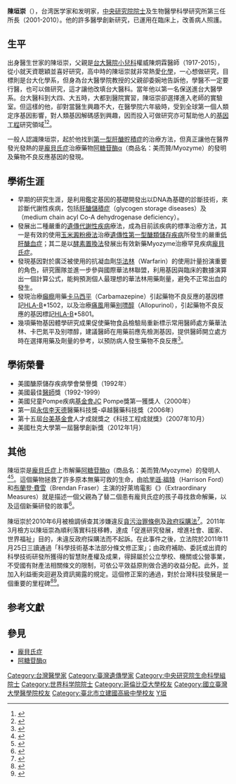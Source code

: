 {{學術研究工作者
| name = 陳垣崇<br />Chen Yuan-Tsong
| image name =
| width =
| now = 中央研究院生物醫學科學研究所<br />特聘研究員
| period =
| Sex = 男
| research = [[基因|基因]]醫藥
| different name =
| Native place = 
| birth_date = {{birth date and age|1948|9|24}}
| birth_place = {{ROC}}[[臺灣省|臺灣省]][[台北市|台北市]]
| death_date =
| death_place =
| spouse =
| relatives = 
[[陳炯霖(醫師)|陳炯霖]]  (父)
[[陳鈴津|陳鈴津]]（姊）
| educate =
* [[台北市|台北市]]立[[建國中學|建國中學]]
* [[國立臺灣大學|國立臺灣大學]][[醫學|醫學]]院醫[[學士|學士]]（1966-1973）
* [[美國|美國]][[哥倫比亞大學|哥倫比亞大學]]人類遺傳系[[博士|博士]]（1976-1978）
| past =
* 美國[[杜克大學|杜克大學]]醫學中心[[助理教授|助理教授]]（1983-1988）
* Charles E. Culpeper研究員（1983-1985）
* 美國杜克大學醫學中心[[副教授|副教授]]（1989-1993）
* 日本遺傳代謝疾病學會榮譽會員（1993）
* 美國遺傳醫學學院發起人（1993）
* 美國杜克大學醫學中心[[教授|教授]]兼醫學[[遺傳|遺傳]][[系主任|系主任]]（1993-2001）
* Alpha Omega Alpha醫學榮譽學會膺選委員（2000）
* 中央研究院特聘研究員（2001）
* 中央研究院生物醫學科學研究所所長（2001-2010）
* 第24屆中央研究院院士（2002）
* 發展中世界科學院院士（2006）
}}

'''陳垣崇'''（{{bd|1948年|9月24日|catIdx=Chen陳垣崇}}），台湾医学家和发明家，[[中央研究院院士|中央研究院院士]]及生物醫學科學研究所第三任所長（2001-2010）。他的許多醫學創新研究，已運用在臨床上，改善病人照護。

== 生平 ==
出身醫生世家的陳垣崇，父親是[[台大醫院|台大醫院]][[小兒科|小兒科]]權威陳炯霖醫師（1917-2015），從小就天資聰穎並喜好研究，高中時的陳垣崇就非常熱愛[[化學|化學]]，一心想做研究，目標則是台大化學系，但身為台大醫學院教授的父親卻委婉地告訴他，學醫不一定要行醫，也可以做研究，這才讓他改填台大醫科。當年他以第一名保送進台大醫學系。台大醫科到大四、大五時，大都到醫院實習，陳垣崇卻選擇進入老師的實驗室。但這樣的他，卻對當醫生興趣不大，在醫學院六年級時，受到全球第一個人類定序基因影響，對人類基因解碼感到興趣，因而投入可做研究亦可幫助他人的[[基因工程|基因工程]]研究領域<ref>{{Cite web |url=http://mag.udn.com/mag/people/storypage.jsp?f_ART_ID=189280 |title=罕病救星陳垣崇著迷基因研究 |publisher=[[聯合報|聯合報]] |date=2009-04-13 |language=zh-tw |archive-url=https://web.archive.org/web/20120401075808/http://mag.udn.com/mag/people/storypage.jsp?f_ART_ID=189280 |archive-date=2012-04-01 |dead-url=yes }}</ref><ref>{{Cite web |url=http://scimonth.blogspot.com/2008/05/blog-post_12.html |title=最有父親味的醫生科學家 |publisher=[[科學月刊|科學月刊]]，2008年5月，第461期 |author=高晞均 |language=zh-tw |archive-url=https://web.archive.org/web/20161013054455/http://scimonth.blogspot.com/2008/05/blog-post_12.html |archive-date=2016-10-13 |dead-url=no }}</ref>。

一般人認識陳垣崇，起於他找到[[第一型肝醣貯積症|第一型肝醣貯積症]]的治療方法，但真正讓他在醫界發光發熱的是[[龐貝氏症|龐貝氏症]]治療藥物[[阿糖苷酶α|阿糖苷酶α]]（商品名：美而贊/Myozyme）的發明及藥物不良反應基因的發現。

==學術生涯==
*早期的研究生涯，是利用鑑定基因的基礎開發出以DNA為基礎的診斷技術，來診斷代謝性疾病，包括[[肝醣儲積症|肝醣儲積症]]（glycogen storage diseases）及{{le|中鏈醯基輔酶缺乏症|Medium-chain acyl-coenzyme A dehydrogenase deficiency}}（medium chain acyl Co-A dehydrogenase deficiency）。
*發展出二種嚴重的[[遺傳|遺傳]][[代謝性疾病|代謝性疾病]]療法，成為目前該疾病的標準治療方法，其一是有效的使用[[玉米澱粉療法|玉米澱粉療法]]治療[[遺傳性第一型醣類儲存疾病|遺傳性第一型醣類儲存疾病]]所發生的嚴重[[低肝醣血症|低肝醣血症]]；其二是以[[酵素置換法|酵素置換法]]發展出有效新藥Myozyme治療罕見疾病[[龐貝氏症|龐貝氏症]]。
*發現{{le|VKORC1|VKORC1}}基因對於廣泛被使用的抗凝血劑[[华法林|华法林]]（Warfarin）的使用計量扮演重要的角色，研究團隊並進一步參與國際華法林聯盟，利用基因與臨床的數據演算出一個計算公式，能夠預測個人最理想的華法林用藥劑量，避免不正常出血的發生。
*發現治療[[癲癇|癲癇]]用藥[[卡马西平|卡马西平]]（Carbamazepine）引起藥物不良反應的基因標記[[HLA-B|HLA-B]]*1502，以及治療[[痛風|痛風]]用藥[[别嘌醇|别嘌醇]]（Allopurinol），引起藥物不良反應的基因標記[[HLA-B|HLA-B]]*5801。
*幾項藥物基因體學研究成果促使藥物食品檢驗局重新標示常用醫師處方藥華法林、卡巴氮平及别嘌醇，建議醫師在用藥前應先檢測基因，提供醫師開立處方時在選擇用藥及劑量的參考，以預防病人發生藥物不良反應<ref>{{Cite web |url=http://sa.ylib.com/MagCont.aspx?Unit=newscan&id=438 |title=嚴重藥物過敏，可以預防！ |publisher=[[科學人|科學人]]，2004年5月，第27期 |author=張孟媛 |language=zh-tw |archive-url=https://web.archive.org/web/20160304112256/http://sa.ylib.com/MagCont.aspx?Unit=newscan&id=438 |archive-date=2016-03-04 |dead-url=no }}</ref>。

==學術榮譽==
* 美國醣原儲存疾病學會榮譽獎（1992年）
* 美國最佳[[醫師|醫師]]獎（1992-1999）
* 美國兒童Pompe疾病[[基金會|基金會]]JC Pompe獎第一獲獎人（2000年）
* 第一屆[[永信李天德醫藥基金會|永信李天德]]醫藥科技獎-卓越醫藥科技獎（2006年）
* 第十五屆[[台美基金會|台美基金會]]人才成就獎之《科技工程成就獎》（2007年10月）
* 美國杜克大學第一屆醫學創新獎（2012年1月）

==其他==
陳垣崇是[[龐貝氏症|龐貝氏症]]上市解藥[[阿糖苷酶α|阿糖苷酶α]]（商品名：美而贊/Myozyme）的發明人<ref>{{Cite web |url=http://www.businessweekly.com.tw/article.php?id=22624 |title=陳垣崇獨行15年　每年要救活上千個新生兒 |publisher=[[商業周刊|商業周刊]]，2006年5月29日，第966期 |author=楊欣怡、胡釗維 |language=zh-tw |archive-url=https://web.archive.org/web/20070311081527/http://www.businessweekly.com.tw/article.php?id=22624 |archive-date=2007-03-11 |dead-url=yes }}</ref><ref>{{Cite web |url=http://www.gvm.com.tw/theme/inpage_cover.asp?ser=12493 |title=辜成允無條件支持陳垣崇破解龐貝氏千年絕症 |publisher=[[遠見雜誌|遠見雜誌]]，2006年11月，第245期 |author=黃漢華 |language=zh-tw |archive-url=https://web.archive.org/web/20070313015143/http://www.gvm.com.tw/theme/inpage_cover.asp?ser=12493 |archive-date=2007-03-13 |dead-url=yes }}</ref>。這個藥物拯救了許多原本無藥可救的生命，由[[哈里遜·福特|哈里遜·福特]]（Harrison Ford）和[[布蘭登·費雪|布蘭登·費雪]]（Brendan  Fraser）主演的好萊塢電影《{{link-en|愛的代價 (電影)|Extraordinary Measures|愛的代價}}》（Extraordinary Measures）就是描述一個父親為了替二個患有龐貝氏症的孩子尋找救命解藥，以及這個新藥研發的故事<ref>{{Cite web |url=http://www.rogerebert.com/reviews/extraordinary-measures-2010 |title=Extraordinary Measures movie review (2010) |publisher=RogerEbert.com |author=[[羅傑·伊伯特|羅傑·伊伯特]] |language=en |archive-url=https://web.archive.org/web/20130602155610/http://www.rogerebert.com/reviews/extraordinary-measures-2010 |archive-date=2013-06-02 |dead-url=no |quote=The Pompe cure was developed by Dr. Yuan-Tsong Chen and his colleagues while he was at Duke University. He is now director of the Institute of Biomedical Science in Taiwan.}}</ref>。

陳垣崇於2010年6月被檢調偵查其涉嫌違反[[貪污治罪條例|貪污治罪條例]]及[[政府採購法_(中華民國)|政府採購法]]<ref>{{Cite web |url=http://news.cts.com.tw/cna/society/201006/201006230501908.html |title=中研院生醫所案 士檢：依法偵辦 |publisher=[[華視新聞|華視新聞]] |date=2010-06-23 |language=zh-tw |archive-url=https://web.archive.org/web/20160310030449/http://news.cts.com.tw/cna/society/201006/201006230501908.html |archive-date=2016-03-10 |dead-url=yes }}</ref>。2011年3月檢方以陳垣崇為順利落實科技移轉，達成「促進研究發展，增進社會、國家、世界福祉」目的，未違反政府採購法而不起訴。在此事件之後，立法院於2011年11月25日三讀通過「科學技術基本法部分條文修正案」；由政府補助、委託或出資的科學技術研發所獲得的智慧財產權及成果，得歸屬於公立學校、機關或公營事業，不受國有財產法相關條文的限制，可依公平效益原則做合適的收益分配。此外，並加入利益衝突迴避及資訊揭露的規定。這個修正案的通過，對於台灣科技發展是一個重要的里程碑<ref>{{Cite web |url=http://law.moj.gov.tw/LawClass/LawSingle.aspx?Pcode=H0160028&FLNO=6 |title=科學技術基本法第六條 |publisher=全國法規資料庫 |access-date=2020-10-14 |language=zh-tw }}</ref><ref>{{Cite web |url=http://tw.news.yahoo.com/%E9%99%B3%E5%9E%A3%E5%B4%87%E6%A2%9D%E6%AC%BE-%E7%AB%8B%E9%99%A2%E4%B8%89%E8%AE%80-%E9%AC%86%E7%B6%81%E6%8A%80%E8%BD%89%E8%A6%8F%E5%AE%9A-062700100.html |title=陳垣崇條款 立院三讀 鬆綁技轉規定 |publisher=[[中央廣播電台|中央廣播電台]] |author=王韋婷 |date=2011-11-25 |language=zh-tw |archive-url=https://web.archive.org/web/20160316141025/http://tw.news.yahoo.com/%E9%99%B3%E5%9E%A3%E5%B4%87%E6%A2%9D%E6%AC%BE-%E7%AB%8B%E9%99%A2%E4%B8%89%E8%AE%80-%E9%AC%86%E7%B6%81%E6%8A%80%E8%BD%89%E8%A6%8F%E5%AE%9A-062700100.html |archive-date=2016-03-16 |dead-url=no }}</ref>。

==参考文獻==
{{Reflist}}

==參見==
* [[龐貝氏症|龐貝氏症]]
* [[阿糖苷酶α|阿糖苷酶α]]

{{start box}}
{{s-before|[[李德章|李德章]]（代理）}}
{{s-title|中央研究院[[生物醫學科學研究所|生物醫學科學研究所]]長|2001年7月20日—2010年7月20日}}
{{s-none| [[劉扶東|劉扶東]]}}
{{end box}}

{{中央研究院第二十四届院士}}
{{Authority control}}
{{DEFAULTSORT:Chen Yuan Tsong}}
[[Category:台灣醫學家|Category:台灣醫學家]]
[[Category:臺灣遺傳學家|Category:臺灣遺傳學家]]
[[Category:中央研究院生命科學組院士|Category:中央研究院生命科學組院士]]
[[Category:世界科学院院士|Category:世界科学院院士]]
[[Category:哥倫比亞大學校友|Category:哥倫比亞大學校友]]
[[Category:國立臺灣大學醫學院校友|Category:國立臺灣大學醫學院校友]]
[[Category:臺北市立建國高級中學校友|Category:臺北市立建國高級中學校友]]
[[Category:陈姓|Y垣]]